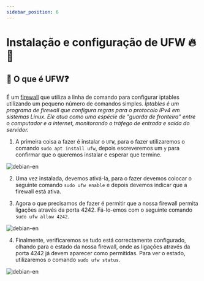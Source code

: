 ```yaml
---
sidebar_position: 6
---
```


# Instalação e configuração de UFW 🔥🧱

## 🧠 O que é UFW❓

É um [firewall](https://es.wikipedia.org/wiki/Cortafuegos_(inform%C3%A1tica)) que utiliza a linha de comando para configurar iptables utilizando um pequeno número de comandos simples.
*Iptables é um programa de firewall que configura regras para o protocolo IPv4 em sistemas Linux. Ele atua como uma espécie de "guarda de fronteira" entre o computador e a internet, monitorando o tráfego de entrada e saída do servidor.*


1. A primeira coisa a fazer é instalar o `UFW`, para o fazer utilizaremos o comando `sudo apt install ufw`, depois escreveremos um `y` para confirmar que o queremos instalar e esperar que termine.

![debian-en](./img/ufwin.png)

2. Uma vez instalada, devemos ativá-la, para o fazer devemos colocar o seguinte comando `sudo ufw enable` e depois devemos indicar que a firewall está ativa.

3. Agora o que precisamos de fazer é permitir que a nossa firewall permita ligações através da porta 4242. Fá-lo-emos com o seguinte comando `sudo ufw allow 4242`.

![debian-en](./img/ufwallow.png)

4. Finalmente, verificaremos se tudo está correctamente configurado, olhando para o estado da nossa firewall, onde as ligações através da porta 4242 já devem aparecer como permitidas. Para ver o estado, utilizaremos o comando `sudo ufw status`.

![debian-en](./img/activeufw.png)
